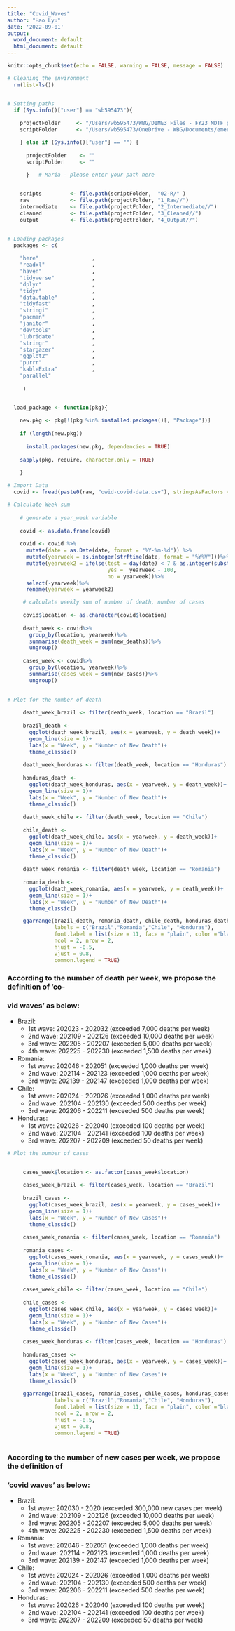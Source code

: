 ```yaml
---
title: "Covid_Waves"
author: "Hao Lyu"
date: '2022-09-01'
output:
  word_document: default
  html_document: default
---
```

<!--Global Chunk Settings-->
```r
knitr::opts_chunk$set(echo = FALSE, warning = FALSE, message = FALSE)
```

<!--path and packages loaded in from Master.R-->
```r

# Cleaning the environment 
  rm(list=ls()) 


# Setting paths
  if (Sys.info()["user"] == "wb595473"){ 
    
    projectFolder     <- "/Users/wb595473/WBG/DIME3 Files - FY23 MDTF project/Covid_datawork/01-global_health_data/1_data"
    scriptFolder      <- "/Users/wb595473/OneDrive - WBG/Documents/emergency-response-procurement/02-global_health_data"

    } else if (Sys.info()["user"] == "") {
      
      projectFolder    <- "" 
      scriptFolder     <- ""
      
      }   # Maria - please enter your path here


    scripts         <- file.path(scriptFolder,  "02-R/" )    
    raw             <- file.path(projectFolder, "1_Raw//")                                             
    intermediate    <- file.path(projectFolder, "2_Intermediate//")
    cleaned         <- file.path(projectFolder, "3_Cleaned//")
    output          <- file.path(projectFolder, "4_Output//")


# Loading packages
  packages <- c(
    
    "here"                 ,
    "readxl"               ,
    "haven"                ,
    "tidyverse"            ,
    "dplyr"                ,
    "tidyr"                , 
    "data.table"           ,
    "tidyfast"             ,
    "stringi"              ,
    "pacman"               ,
    "janitor"              ,
    "devtools"             ,
    "lubridate"            ,
    "stringr"              ,
    "stargazer"            ,
    "ggplot2"              ,
    "purrr"                ,
    "kableExtra"           , 
    "parallel"             
   
     )


  load_package <- function(pkg){
    
    new.pkg <- pkg[!(pkg %in% installed.packages()[, "Package"])]
    
    if (length(new.pkg))
      
      install.packages(new.pkg, dependencies = TRUE)
    
    sapply(pkg, require, character.only = TRUE)
    
    }

```


<!-- Load and Construct Data-->
```r

# Import Data
  covid <- fread(paste0(raw, "owid-covid-data.csv"), stringsAsFactors = FALSE)

# Calculate Week sum 
  
    # generate a year_week variable 
    
    covid <- as.data.frame(covid)
    
    covid <- covid %>%
      mutate(date = as.Date(date, format = "%Y-%m-%d")) %>%
      mutate(yearweek = as.integer(strftime(date, format = "%Y%V")))%>%
      mutate(yearweek2 = ifelse(test = day(date) < 7 & as.integer(substr(yearweek, 5, 6)) > 51,
                                yes =  yearweek - 100,
                                no = yearweek))%>%
      select(-yearweek)%>%
      rename(yearweek = yearweek2)

     # calculate weekly sum of number of death, number of cases
     
     covid$location <- as.character(covid$location)
   
     death_week <- covid%>%
       group_by(location, yearweek)%>%
       summarise(death_week = sum(new_deaths))%>%
       ungroup()
    
     cases_week <- covid%>%
       group_by(location, yearweek)%>%
       summarise(cases_week = sum(new_cases))%>%
       ungroup()
     


```

<!--Draw Plots-->
```r
  
# Plot for the number of death 
     
     death_week_brazil <- filter(death_week, location == "Brazil")
     
     brazil_death <- 
       ggplot(death_week_brazil, aes(x = yearweek, y = death_week))+
       geom_line(size = 1)+
       labs(x = "Week", y = "Number of New Death")+
       theme_classic()
     
     death_week_honduras <- filter(death_week, location == "Honduras")
     
     honduras_death <- 
       ggplot(death_week_honduras, aes(x = yearweek, y = death_week))+
       geom_line(size = 1)+
       labs(x = "Week", y = "Number of New Death")+
       theme_classic()
     
     death_week_chile <- filter(death_week, location == "Chile")
     
     chile_death <- 
       ggplot(death_week_chile, aes(x = yearweek, y = death_week))+
       geom_line(size = 1)+
       labs(x = "Week", y = "Number of New Death")+
       theme_classic()
     
     death_week_romania <- filter(death_week, location == "Romania")
     
     romania_death <- 
       ggplot(death_week_romania, aes(x = yearweek, y = death_week))+
       geom_line(size = 1)+
       labs(x = "Week", y = "Number of New Death")+
       theme_classic()

     ggarrange(brazil_death, romania_death, chile_death, honduras_death, 
               labels = c("Brazil","Romania","Chile", "Honduras"),
               font.label = list(size = 11, face = "plain", color ="black"),
               ncol = 2, nrow = 2,
               hjust = -0.5,
               vjust = 0.8,
               common.legend = TRUE)

```     

### According to the number of death per week, we propose the definition of 'co-
### vid waves' as below:
* Brazil:
    + 1st wave: 202023 - 202032 (exceeded  7,000 deaths per week)
    + 2nd wave: 202109 - 202126 (exceeded 10,000 deaths per week)
    + 3rd wave: 202205 - 202207 (exceeded  5,000 deaths per week)
    + 4th wave: 202225 - 202230 (exceeded  1,500 deaths per week)
* Romania: 
    + 1st wave: 202046 - 202051 (exceeded  1,000 deaths per week)
    + 2nd wave: 202114 - 202123 (exceeded  1,000 deaths per week)
    + 3rd wave: 202139 - 202147 (exceeded  1,000 deaths per week)
* Chile: 
    + 1st wave: 202024 - 202026 (exceeded  1,000 deaths per week)
    + 2nd wave: 202104 - 202130 (exceeded    500 deaths per week)
    + 3rd wave: 202206 - 202211 (exceeded    500 deaths per week)

* Honduras:
    + 1st wave: 202026 - 202040 (exceeded 100 deaths per week)
    + 2nd wave: 202104 - 202141 (exceeded 100 deaths per week)
    + 3rd wave: 202207 - 202209 (exceeded  50 deaths per week)


```r
# Plot the number of cases    


     cases_week$location <- as.factor(cases_week$location)
    
     cases_week_brazil <- filter(cases_week, location == "Brazil")
     
     brazil_cases <- 
       ggplot(cases_week_brazil, aes(x = yearweek, y = cases_week))+
       geom_line(size = 1)+
       labs(x = "Week", y = "Number of New Cases")+
       theme_classic()
     
     cases_week_romania <- filter(cases_week, location == "Romania")
     
     romania_cases <- 
       ggplot(cases_week_romania, aes(x = yearweek, y = cases_week))+
       geom_line(size = 1)+
       labs(x = "Week", y = "Number of New Cases")+
       theme_classic()
     
     cases_week_chile <- filter(cases_week, location == "Chile")
     
     chile_cases <- 
       ggplot(cases_week_chile, aes(x = yearweek, y = cases_week))+
       geom_line(size = 1)+
       labs(x = "Week", y = "Number of New Cases")+
       theme_classic()
     
     cases_week_honduras <- filter(cases_week, location == "Honduras")
     
     honduras_cases <- 
       ggplot(cases_week_honduras, aes(x = yearweek, y = cases_week))+
       geom_line(size = 1)+
       labs(x = "Week", y = "Number of New Cases")+
       theme_classic()
     
     ggarrange(brazil_cases, romania_cases, chile_cases, honduras_cases, 
               labels = c("Brazil","Romania","Chile", "Honduras"),
               font.label = list(size = 11, face = "plain", color ="black"),
               ncol = 2, nrow = 2,
               hjust = -0.5,
               vjust = 0.8,
               common.legend = TRUE)
     
```

### According to the number of new cases per week, we propose the definition of 
### 'covid waves' as below:
* Brazil:
    + 1st wave: 202030 - 2020 (exceeded  300,000 new cases per week)
    + 2nd wave: 202109 - 202126 (exceeded 10,000 deaths per week)
    + 3rd wave: 202205 - 202207 (exceeded  5,000 deaths per week)
    + 4th wave: 202225 - 202230 (exceeded  1,500 deaths per week)
* Romania: 
    + 1st wave: 202046 - 202051 (exceeded  1,000 deaths per week)
    + 2nd wave: 202114 - 202123 (exceeded  1,000 deaths per week)
    + 3rd wave: 202139 - 202147 (exceeded  1,000 deaths per week)
* Chile: 
    + 1st wave: 202024 - 202026 (exceeded  1,000 deaths per week)
    + 2nd wave: 202104 - 202130 (exceeded    500 deaths per week)
    + 3rd wave: 202206 - 202211 (exceeded    500 deaths per week)

* Honduras:
    + 1st wave: 202026 - 202040 (exceeded 100 deaths per week)
    + 2nd wave: 202104 - 202141 (exceeded 100 deaths per week)
    + 3rd wave: 202207 - 202209 (exceeded  50 deaths per week)
